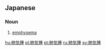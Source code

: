 ==Japanese==
{{ja-kanjitab|はい|き|しゅ|yomi=on}}

===Noun===
{{ja-noun|はいきしゅ}}

# [[emphysema]]

[[hu:肺気腫]]
[[pl:肺気腫]]
[[pt:肺気腫]]
[[ru:肺気腫]]
[[sv:肺気腫]]